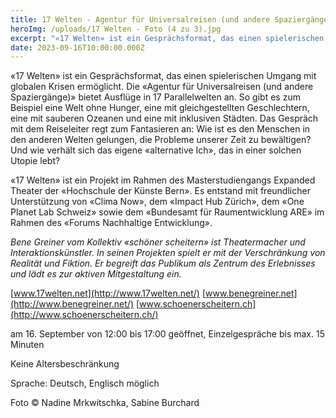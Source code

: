 ```yaml
---
title: 17 Welten - Agentur für Universalreisen (und andere Spaziergänge)
heroImg: /uploads/17 Welten - Foto (4 zu 3).jpg
excerpt: "«17 Welten» ist ein Gesprächsformat, das einen spielerischen Umgang mit globalen Krisen ermöglicht.\_\n"
date: 2023-09-16T10:00:00.000Z
---
```


«17 Welten» ist ein Gesprächsformat, das einen spielerischen Umgang mit globalen Krisen ermöglicht. Die «Agentur für Universalreisen (und andere Spaziergänge)» bietet Ausflüge in 17 Parallelwelten an. So gibt es zum Beispiel eine Welt ohne Hunger, eine mit gleichgestellten Geschlechtern, eine mit sauberen Ozeanen und eine mit inklusiven Städten. Das Gespräch mit dem Reiseleiter regt zum Fantasieren an: Wie ist es den Menschen in den anderen Welten gelungen, die Probleme unserer Zeit zu bewältigen? Und wie verhält sich das eigene «alternative Ich», das in einer solchen Utopie lebt? 

«17 Welten» ist ein Projekt im Rahmen des Masterstudiengangs Expanded Theater der «Hochschule der Künste Bern». Es entstand mit freundlicher Unterstützung von «Clima Now», dem «Impact Hub Zürich», dem «One Planet Lab Schweiz» sowie dem «Bundesamt für Raumentwicklung ARE» im Rahmen des «Forums Nachhaltige Entwicklung».

*Bene Greiner vom Kollektiv «schöner scheitern» ist Theatermacher und Interaktionskünstler. In seinen Projekten spielt er mit der Verschränkung von Realität und Fiktion. Er begreift das Publikum als Zentrum des Erlebnisses und lädt es zur aktiven Mitgestaltung ein.*

[www.17welten.net](http://www.17welten.net/)
[www.benegreiner.net](http://www.benegreiner.net/)
[www.schoenerscheitern.ch](http://www.schoenerscheitern.ch/)

am 16. September von 12:00 bis 17:00 geöffnet, Einzelgespräche bis max. 15 Minuten

Keine Altersbeschränkung

Sprache: Deutsch, Englisch möglich

Foto © Nadine Mrkwitschka, Sabine Burchard
